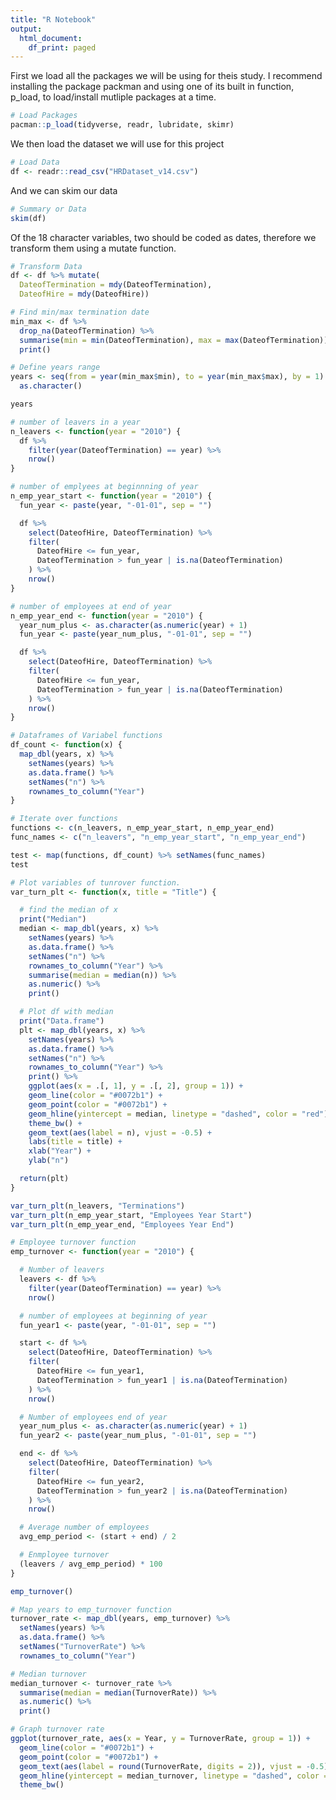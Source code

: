 ```yaml
---
title: "R Notebook"
output:
  html_document:
    df_print: paged
---
```


First we load all the packages we will be using for theis study. I recommend installing the package packman and using one of its built in function, p_load, to load/install mutliple packages at a time.

```r
# Load Packages
pacman::p_load(tidyverse, readr, lubridate, skimr)

```

We then load the dataset we will use for this project

```r
# Load Data
df <- readr::read_csv("HRDataset_v14.csv")
```

And we can skim our data 

```r
# Summary or Data
skim(df)
```
Of the 18 character variables, two should be coded as dates, therefore we transform them using a mutate function.

```r
# Transform Data
df <- df %>% mutate(
  DateofTermination = mdy(DateofTermination),
  DateofHire = mdy(DateofHire))
```


```r
# Find min/max termination date
min_max <- df %>%
  drop_na(DateofTermination) %>%
  summarise(min = min(DateofTermination), max = max(DateofTermination)) %>%
  print()
```

```r
# Define years range
years <- seq(from = year(min_max$min), to = year(min_max$max), by = 1) %>%
  as.character()

years
```

```r
# number of leavers in a year
n_leavers <- function(year = "2010") {
  df %>%
    filter(year(DateofTermination) == year) %>%
    nrow()
}
```

```r
# number of emplyees at beginnning of year
n_emp_year_start <- function(year = "2010") {
  fun_year <- paste(year, "-01-01", sep = "")

  df %>%
    select(DateofHire, DateofTermination) %>%
    filter(
      DateofHire <= fun_year,
      DateofTermination > fun_year | is.na(DateofTermination)
    ) %>%
    nrow()
}
```

```r
# number of employees at end of year
n_emp_year_end <- function(year = "2010") {
  year_num_plus <- as.character(as.numeric(year) + 1)
  fun_year <- paste(year_num_plus, "-01-01", sep = "")

  df %>%
    select(DateofHire, DateofTermination) %>%
    filter(
      DateofHire <= fun_year,
      DateofTermination > fun_year | is.na(DateofTermination)
    ) %>%
    nrow()
}
```

```r
# Dataframes of Variabel functions
df_count <- function(x) {
  map_dbl(years, x) %>%
    setNames(years) %>%
    as.data.frame() %>%
    setNames("n") %>%
    rownames_to_column("Year")
}
```

```r
# Iterate over functions
functions <- c(n_leavers, n_emp_year_start, n_emp_year_end)
func_names <- c("n_leavers", "n_emp_year_start", "n_emp_year_end")

test <- map(functions, df_count) %>% setNames(func_names)
test
```

```r
# Plot variables of tunrover function.
var_turn_plt <- function(x, title = "Title") {

  # find the median of x
  print("Median")
  median <- map_dbl(years, x) %>%
    setNames(years) %>%
    as.data.frame() %>%
    setNames("n") %>%
    rownames_to_column("Year") %>%
    summarise(median = median(n)) %>%
    as.numeric() %>%
    print()

  # Plot df with median
  print("Data.frame")
  plt <- map_dbl(years, x) %>%
    setNames(years) %>%
    as.data.frame() %>%
    setNames("n") %>%
    rownames_to_column("Year") %>%
    print() %>%
    ggplot(aes(x = .[, 1], y = .[, 2], group = 1)) +
    geom_line(color = "#0072b1") +
    geom_point(color = "#0072b1") +
    geom_hline(yintercept = median, linetype = "dashed", color = "red") +
    theme_bw() +
    geom_text(aes(label = n), vjust = -0.5) +
    labs(title = title) +
    xlab("Year") +
    ylab("n")

  return(plt)
}

var_turn_plt(n_leavers, "Terminations")
var_turn_plt(n_emp_year_start, "Employees Year Start")
var_turn_plt(n_emp_year_end, "Employees Year End")
```

```r
# Employee turnover function
emp_turnover <- function(year = "2010") {

  # Number of leavers
  leavers <- df %>%
    filter(year(DateofTermination) == year) %>%
    nrow()

  # number of employees at beginning of year
  fun_year1 <- paste(year, "-01-01", sep = "")

  start <- df %>%
    select(DateofHire, DateofTermination) %>%
    filter(
      DateofHire <= fun_year1,
      DateofTermination > fun_year1 | is.na(DateofTermination)
    ) %>%
    nrow()

  # Number of employees end of year
  year_num_plus <- as.character(as.numeric(year) + 1)
  fun_year2 <- paste(year_num_plus, "-01-01", sep = "")

  end <- df %>%
    select(DateofHire, DateofTermination) %>%
    filter(
      DateofHire <= fun_year2,
      DateofTermination > fun_year2 | is.na(DateofTermination)
    ) %>%
    nrow()

  # Average number of employees
  avg_emp_period <- (start + end) / 2

  # Enmployee turnover
  (leavers / avg_emp_period) * 100
}

emp_turnover()
```

```r
# Map years to emp_turnover function
turnover_rate <- map_dbl(years, emp_turnover) %>%
  setNames(years) %>%
  as.data.frame() %>%
  setNames("TurnoverRate") %>%
  rownames_to_column("Year")
```

```r
# Median turnover
median_turnover <- turnover_rate %>%
  summarise(median = median(TurnoverRate)) %>%
  as.numeric() %>%
  print()
```

```r
# Graph turnover rate
ggplot(turnover_rate, aes(x = Year, y = TurnoverRate, group = 1)) +
  geom_line(color = "#0072b1") +
  geom_point(color = "#0072b1") +
  geom_text(aes(label = round(TurnoverRate, digits = 2)), vjust = -0.5) +
  geom_hline(yintercept = median_turnover, linetype = "dashed", color = "red") +
  theme_bw()
```

